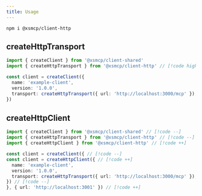 ```yaml
---
title: Usage
---
```


```package-install
npm i @xsmcp/client-http
```

## createHttpTransport

```ts
import { createClient } from '@xsmcp/client-shared'
import { createHttpTransport } from '@xsmcp/client-http' // [!code highlight]

const client = createClient({
  name: 'example-client',
  version: '1.0.0',
  transport: createHttpTransport({ url: 'http://localhost:3000/mcp' }), // [!code highlight]
})
```

## createHttpClient

```ts
import { createClient } from '@xsmcp/client-shared' // [!code --]
import { createHttpTransport } from '@xsmcp/client-http' // [!code --]
import { createHttpClient } from '@xsmcp/client-http' // [!code ++]

const client = createClient({ // [!code --]
const client = createHttpClient({ // [!code ++]
  name: 'example-client',
  version: '1.0.0',
  transport: createHttpTransport({ url: 'http://localhost:3000/mcp' }), // [!code --]
}) // [!code --]
}, { url: 'http://localhost:3001' }) // [!code ++]
```
